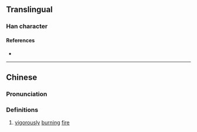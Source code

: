 {{character info}}
==Translingual==

===Han character===
{{Han char|rn=86|rad=火|as=09|sn=13|four=92827|canj=FUMB|ids=⿰火耑}}

====References====
* {{Han ref|kx=0676.150|dkj=19190|dj=1087.190|hdz=32218.040|uh=7153|ud=29011|bh=DE7E|bd=56958}}

----

==Chinese==
{{zh-forms}}

===Pronunciation===
{{zh-pron
|m=tuān
|c=tyun1
|mn=
|mn_note=
|mc=y
|oc=y
|cat=n
}}

===Definitions===
{{zh-hanzi}}

# [[vigorously]] [[burning]] [[fire]]